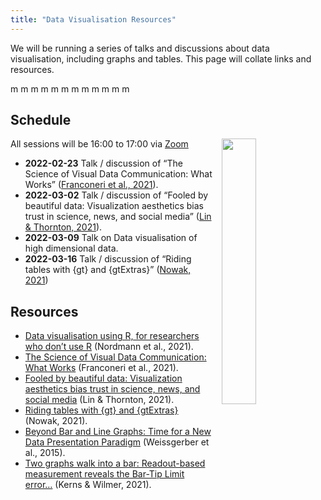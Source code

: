 ```yaml
---
title: "Data Visualisation Resources"
---
```


We will be running a series of talks and discussions about data visualisation, including graphs and tables. This page will collate links and resources.

<span class="red mm">m</span>
<span class="orange mm">m</span>
<span class="yellow mm">m</span>
<span class="green mm">m</span>
<span class="blue mm">m</span>
<span class="brown mm">m</span>
<span class="red mm">m</span>
<span class="orange mm">m</span>
<span class="yellow mm">m</span>
<span class="green mm">m</span>
<span class="blue mm">m</span>
<span class="brown mm">m</span>

## Schedule

![](images/scientific_paper_graph_quality.png){style="float: right; width: 33%; margin-left: 1em;"}

All sessions will be 16:00 to 17:00 via [Zoom](https://uofglasgow.zoom.us/j/94098494960)

* **2022-02-23** Talk / discussion of "The Science of Visual Data Communication: What Works" ([Franconeri et al., 2021](https://journals.sagepub.com/stoken/default+domain/10.1177%2F15291006211051956-FREE/full)). 
* **2022-03-02** Talk / discussion of "Fooled by beautiful data: Visualization aesthetics bias trust in science, news, and social media" ([Lin & Thornton, 2021](https://psyarxiv.com/dnr9s/)).
* **2022-03-09** Talk on Data visualisation of high dimensional data.
* **2022-03-16** Talk / discussion of "Riding tables with {gt} and {gtExtras}" ([Nowak, 2021](https://bjnnowak.netlify.app/2021/10/04/r-beautiful-tables-with-gt-and-gtextras/))

## Resources

* [Data visualisation using R, for researchers who don't use R](https://psyarxiv.com/4huvw/) (Nordmann et al., 2021).
* [The Science of Visual Data Communication: What Works](https://journals.sagepub.com/stoken/default+domain/10.1177%2F15291006211051956-FREE/full) (Franconeri et al., 2021).
* [Fooled by beautiful data: Visualization aesthetics bias trust in science, news, and social media](https://psyarxiv.com/dnr9s/) (Lin & Thornton, 2021).
* [Riding tables with {gt} and {gtExtras}](https://bjnnowak.netlify.app/2021/10/04/r-beautiful-tables-with-gt-and-gtextras/) (Nowak, 2021).
* [Beyond Bar and Line Graphs: Time for a New Data Presentation Paradigm](https://journals.plos.org/plosbiology/article?id=10.1371/journal.pbio.1002128) (Weissgerber et al., 2015).
* [Two graphs walk into a bar: Readout-based measurement reveals the Bar-Tip Limit error...](file:///Users/JamesBartlett/Zotero/storage/RYIXQUEH/article.html) (Kerns & Wilmer, 2021). 
